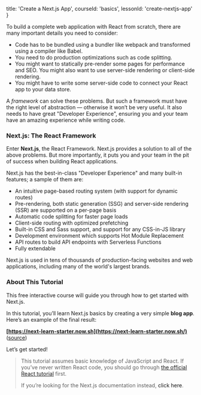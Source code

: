 
  title: 'Create a Next.js App',
  courseId: 'basics',
  lessonId: 'create-nextjs-app'
}

<p>
  <Logo size={80} />
</p>

To build a complete web application with React from scratch, there are many important details you need to consider:

- Code has to be bundled using a bundler like webpack and transformed using a compiler like Babel.
- You need to do production optimizations such as code splitting.
- You might want to statically pre-render some pages for performance and SEO. You might also want to use server-side rendering or client-side rendering.
- You might have to write some server-side code to connect your React app to your data store.

A _framework_ can solve these problems. But such a framework must have the right level of abstraction — otherwise it won’t be very useful. It also needs to have great "Developer Experience", ensuring you and your team have an amazing experience while writing code.

### Next.js: The React Framework

Enter **Next.js**, the React Framework. Next.js provides a solution to all of the above problems. But more importantly, it puts you and your team in the pit of success when building React applications.

Next.js has the best-in-class "Developer Experience" and many built-in features; a sample of them are:

- An intuitive page-based routing system (with support for dynamic routes)
- Pre-rendering, both static generation (SSG) and server-side rendering (SSR) are supported on a per-page basis
- Automatic code splitting for faster page loads
- Client-side routing with optimized prefetching
- Built-in CSS and Sass support, and support for any CSS-in-JS library
- Development environment which supports Hot Module Replacement
- API routes to build API endpoints with Serverless Functions
- Fully extendable

Next.js is used in tens of thousands of production-facing websites and web applications, including many of the world's largest brands.

### About This Tutorial

This free interactive course will guide you through how to get started with Next.js.

In this tutorial, you’ll learn Next.js basics by creating a very simple **blog app**. Here’s an example of the final result:

**[https://next-learn-starter.now.sh](https://next-learn-starter.now.sh/)** ([source](https://github.com/vercel/next-learn-starter/tree/master/demo))

Let’s get started!

> This tutorial assumes basic knowledge of JavaScript and React. If you’ve never written React code, you should go through [the official React tutorial](https://reactjs.org/tutorial/tutorial.html) first.
>
> If you’re looking for the Next.js documentation instead, <Link href="/docs/[[...slug]]" as="/docs/getting-started"><a>click here</a></Link>.

